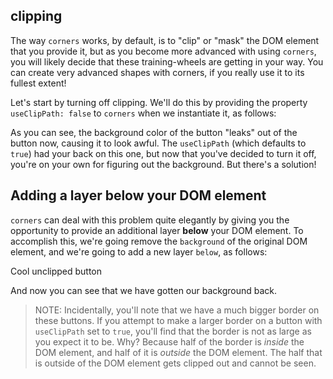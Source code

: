 

[comment]: <> (This is step 3)

## clipping

The way `corners` works, by default, is to "clip" or "mask" the DOM element that you provide it, but as you become more advanced with using `corners`, you will likely decide that these training-wheels are getting in your way. You can create very advanced shapes with corners, if you really use it to its fullest extent!

Let's start by turning off clipping. We'll do this by providing the property `useClipPath: false` to `corners` when we instantiate it, as follows:

<IncorrectUnclippedRoundedButton />
<IncorrectUnclippedRoundedButtonCode />

As you can see, the background color of the button "leaks" out of the button now, causing it to look awful. The `useClipPath` (which defaults to `true`) had your back on this one, but now that you've decided to turn it off, you're on your own for figuring out the background. But there's a solution!

## Adding a layer **below** your DOM element

`corners` can deal with this problem quite elegantly by giving you the opportunity to provide an additional layer **below** your DOM element. To accomplish this, we're going remove the `background` of the original DOM element, and we're going to add a new layer `below`, as follows:

<UnclippedRoundedButton>Cool unclipped button</UnclippedRoundedButton>
<UnclippedRoundedButtonCode />

And now you can see that we have gotten our background back.

> NOTE: Incidentally, you'll note that we have a much bigger border on these buttons. If you attempt to make a larger border on a button with `useClipPath` set to `true`, you'll find that the border is not as large as you expect it to be. Why? Because half of the border is _inside_ the DOM element, and half of it is _outside_ the DOM element. The half that is outside of the DOM element gets clipped out and cannot be seen.
